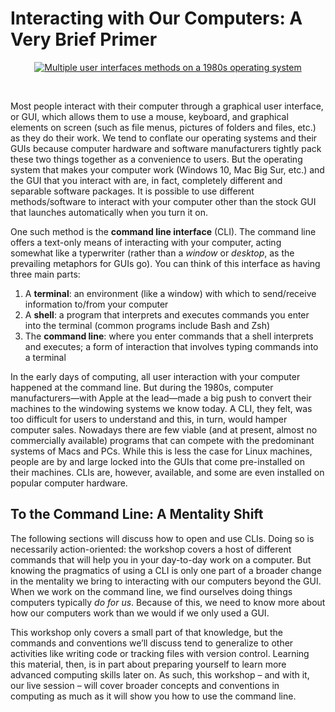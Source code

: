 Interacting with Our Computers: A Very Brief Primer
===================================================

<center>
  [![Multiple user interfaces methods on a 1980s operating system](img/x_window_system.png)](https://en.wikipedia.org/wiki/Shell_(computing)#/media/File:X-Window-System.png)
</center><br>

Most people interact with their computer through a graphical user interface, or
GUI, which allows them to use a mouse, keyboard, and graphical elements on
screen (such as file menus, pictures of folders and files, etc.) as they do
their work. We tend to conflate our operating systems and their GUIs because
computer hardware and software manufacturers tightly pack these two things
together as a convenience to users. But the operating system that makes your
computer work (Windows 10, Mac Big Sur, etc.) and the GUI that you interact
with are, in fact, completely different and separable software packages. It is
possible to use different methods/software to interact with your computer other
than the stock GUI that launches automatically when you turn it on.

One such method is the **command line interface** (CLI). The command line
offers a text-only means of interacting with your computer, acting somewhat
like a typerwriter (rather than a *window* or *desktop*, as the prevailing
metaphors for GUIs go). You can think of this interface as having three main
parts:

1. A **terminal**: an environment (like a window) with which to send/receive
information to/from your computer
2. A **shell**: a program that interprets and executes commands you enter into
the terminal (common programs include Bash and Zsh)
3. The **command line**: where you enter commands that a shell interprets and
executes; a form of interaction that involves typing commands into a terminal

In the early days of computing, all user interaction with your computer
happened at the command line. But during the 1980s, computer
manufacturers---with Apple at the lead---made a big push to convert their
machines to the windowing systems we know today. A CLI, they felt, was too
difficult for users to understand and this, in turn, would hamper computer
sales. Nowadays there are few viable (and at present, almost no commercially
available) programs that can compete with the predominant systems of Macs and
PCs. While this is less the case for Linux machines, people are by and large
locked into the GUIs that come pre-installed on their machines. CLIs are,
however, available, and some are even installed on popular computer hardware.

To the Command Line: A Mentality Shift
--------------------------------------

The following sections will discuss how to open and use CLIs. Doing so is
necessarily action-oriented: the workshop covers a host of different commands
that will help you in your day-to-day work on a computer. But knowing the
pragmatics of using a CLI is only one part of a broader change in the mentality
we bring to interacting with our computers beyond the GUI. When we work on the
command line, we find ourselves doing things computers typically _do for us_.
Because of this, we need to know more about how our computers work than we
would if we only used a GUI.

This workshop only covers a small part of that knowledge, but the commands and
conventions we'll discuss tend to generalize to other activities like writing
code or tracking files with version control. Learning this material, then, is
in part about preparing yourself to learn more advanced computing skills later
on. As such, this workshop -- and with it, our live session -- will cover
broader concepts and conventions in computing as much as it will show you how
to use the command line.
